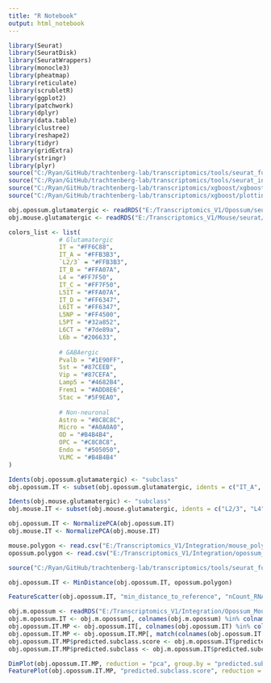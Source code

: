 ```yaml
---
title: "R Notebook"
output: html_notebook
---
```



```r

library(Seurat)
library(SeuratDisk)
library(SeuratWrappers)
library(monocle3)
library(pheatmap)
library(reticulate)
library(scrubletR)
library(ggplot2)
library(patchwork)
library(dplyr)
library(data.table)
library(clustree)
library(reshape2)
library(tidyr)
library(gridExtra)
library(stringr)
library(plyr)
source("C:/Ryan/GitHub/trachtenberg-lab/transcriptomics/tools/seurat_functions.R")
source("C:/Ryan/GitHub/trachtenberg-lab/transcriptomics/tools/seurat_integration_functions.R")
source("C:/Ryan/GitHub/trachtenberg-lab/transcriptomics/xgboost/xgboost_train.R")
source("C:/Ryan/GitHub/trachtenberg-lab/transcriptomics/xgboost/plottingFxns.R")

obj.opossum.glutamatergic <- readRDS("E:/Transcriptomics_V1/Opossum/seurat/opossum_v1_glutamatergic_processed.rds")
obj.mouse.glutamatergic <- readRDS("E:/Transcriptomics_V1/Mouse/seurat/mouse_v1_P38_glutamatergic_processed.rds")

```


```r

colors_list <- list(
              # Glutamatergic
              IT = "#FF6C88",
              IT_A = "#FFB3B3",
              `L2/3` = "#FFB3B3",
              IT_B = "#FFA07A",
              L4 = "#FF7F50",
              IT_C = "#FF7F50",
              L5IT = "#FFA07A",
              IT_D = "#FF6347",
              L6IT = "#FF6347",
              L5NP = "#FF4500",
              L5PT = "#32a852", 
              L6CT = "#7de89a",
              L6b = "#206633",
            
              # GABAergic
              Pvalb = "#1E90FF",
              Sst = "#87CEEB",
              Vip = "#87CEFA",
              Lamp5 = "#4682B4",
              Frem1 = "#ADD8E6",
              Stac = "#5F9EA0",
            
              # Non-neuronal
              Astro = "#8C8C8C",
              Micro = "#A0A0A0",
              OD = "#B4B4B4",
              OPC = "#C8C8C8",
              Endo = "#505050",
              VLMC = "#B4B4B4"
)

```


```r

Idents(obj.opossum.glutamatergic) <- "subclass"
obj.opossum.IT <- subset(obj.opossum.glutamatergic, idents = c("IT_A", "IT_B", "IT_C", "IT_D"))

Idents(obj.mouse.glutamatergic) <- "subclass"
obj.mouse.IT <- subset(obj.mouse.glutamatergic, idents = c("L2/3", "L4", "L5IT", "L6IT"))

```


```r

obj.opossum.IT <- NormalizePCA(obj.opossum.IT)
obj.mouse.IT <- NormalizePCA(obj.mouse.IT)

```


```r

mouse.polygon <- read.csv("E:/Transcriptomics_V1/Integration/mouse_polygon.csv")
opossum.polygon <- read.csv("E:/Transcriptomics_V1/Integration/opossum_polygon.csv")

```


```r

source("C:/Ryan/GitHub/trachtenberg-lab/transcriptomics/tools/seurat_functions.R")

obj.opossum.IT <- MinDistance(obj.opossum.IT, opossum.polygon)

```


```r

FeatureScatter(obj.opossum.IT, "min_distance_to_reference", "nCount_RNA")

```


```r

obj.m.opossum <- readRDS("E:/Transcriptomics_V1/Integration/Opossum_Mouse-P38/obj_m_opossum.rds")
obj.m.opossum.IT <- obj.m.opossum[, colnames(obj.m.opossum) %in% colnames(obj.opossum.IT)]
obj.opossum.IT.MP <- obj.opossum.IT[, colnames(obj.opossum.IT) %in% colnames(obj.m.opossum.IT)]
obj.opossum.IT.MP <- obj.opossum.IT.MP[, match(colnames(obj.opossum.IT.MP), colnames(obj.m.opossum.IT))]
obj.opossum.IT.MP$predicted.subclass.score <- obj.m.opossum.IT$predicted.subclass.score
obj.opossum.IT.MP$predicted.subclass <- obj.m.opossum.IT$predicted.subclass

DimPlot(obj.opossum.IT.MP, reduction = "pca", group.by = "predicted.subclass", pt.size = 1, shuffle = TRUE, raster = FALSE) + xlim(-35, 45) + ylim(-40, 40) + coord_equal()
FeaturePlot(obj.opossum.IT.MP, "predicted.subclass.score", reduction = "pca", pt.size = 1, raster = FALSE) + NoLegend() + xlim(-35, 45) + ylim(-40, 40) + coord_equal()

```








